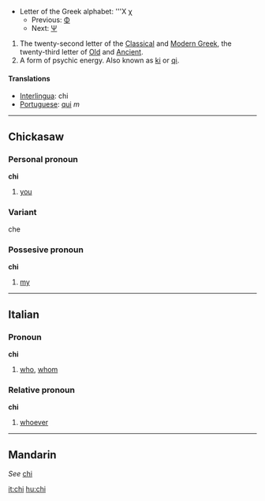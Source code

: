 *Letter of the Greek alphabet: '''&#935; &#967;
**Previous: [[phi|&#934;]]
**Next: [[psi|&#936;]]

# The twenty-second letter of the [[Classical Greek|Classical]] and [[Modern Greek]], the twenty-third letter of [[Old Greek|Old]] and [[Ancient Greek|Ancient]].
# A form of psychic energy.  Also known as [[ki]] or [[qi]].

==== Translations ====
*[[Interlingua]]: chi
*[[Portuguese]]: [[qui]] ''m''
----

==Chickasaw==
===Personal pronoun===
'''chi'''
# [[you]]
===Variant===
che

===Possesive pronoun===
'''chi'''
# [[my]]
----

==Italian==
===Pronoun===
'''chi'''

# [[who]], [[whom]]

===Relative pronoun===
'''chi''' 

# [[whoever]]
----

==Mandarin==
''See'' [[Wiktionary:Chinese_Pinyin_index_c#chi|chi]]

[[it:chi]]
[[hu:chi]]